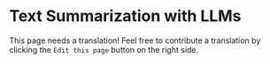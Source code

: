 # Text Summarization with LLMs

This page needs a translation! Feel free to contribute a translation by clicking the `Edit this page` button on the right side.
